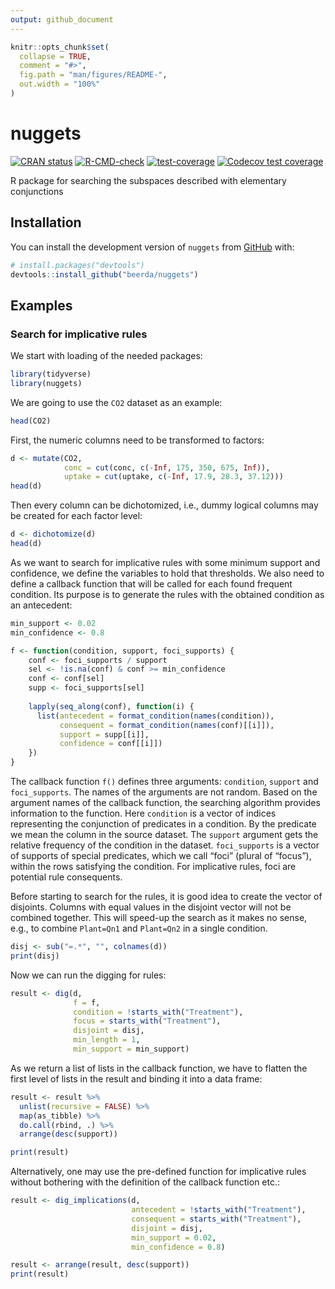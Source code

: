```yaml
---
output: github_document
---
```


<!-- README.md is generated from README.Rmd. Please edit that file -->

```r
knitr::opts_chunk$set(
  collapse = TRUE,
  comment = "#>",
  fig.path = "man/figures/README-",
  out.width = "100%"
)
```

# nuggets

<!-- badges: start -->
[![CRAN status](https://www.r-pkg.org/badges/version/nuggets)](https://CRAN.R-project.org/package=nuggets)
[![R-CMD-check](https://github.com/beerda/nuggets/actions/workflows/R-CMD-check.yaml/badge.svg)](https://github.com/beerda/nuggets/actions/workflows/R-CMD-check.yaml)
[![test-coverage](https://github.com/beerda/nuggets/actions/workflows/test-coverage.yaml/badge.svg)](https://github.com/beerda/nuggets/actions/workflows/test-coverage.yaml)
[![Codecov test coverage](https://codecov.io/gh/beerda/nuggets/branch/main/graph/badge.svg)](https://app.codecov.io/gh/beerda/nuggets?branch=main)
<!-- badges: end -->

R package for searching the subspaces described with elementary conjunctions


## Installation

You can install the development version of `nuggets` from [GitHub](https://github.com/) with:

``` r
# install.packages("devtools")
devtools::install_github("beerda/nuggets")
```

## Examples

### Search for implicative rules

We start with loading of the needed packages:

```r
library(tidyverse)
library(nuggets)
```

We are going to use the `CO2` dataset as an example:

```r
head(CO2)
```

First, the numeric columns need to be transformed to factors:

```r
d <- mutate(CO2,
            conc = cut(conc, c(-Inf, 175, 350, 675, Inf)),
            uptake = cut(uptake, c(-Inf, 17.9, 28.3, 37.12)))
head(d)
```

Then every column can be dichotomized, i.e., dummy logical columns may be created for
each factor level:

```r
d <- dichotomize(d)
head(d)
```

As we want to search for implicative rules with some minimum support and confidence, we define
the variables to hold that thresholds. We also need to define a callback function that will be
called for each found frequent condition. Its purpose is to generate the rules with the
obtained condition as an antecedent:

```r
min_support <- 0.02
min_confidence <- 0.8

f <- function(condition, support, foci_supports) {
    conf <- foci_supports / support
    sel <- !is.na(conf) & conf >= min_confidence
    conf <- conf[sel]
    supp <- foci_supports[sel]
    
    lapply(seq_along(conf), function(i) { 
      list(antecedent = format_condition(names(condition)),
           consequent = format_condition(names(conf)[[i]]),
           support = supp[[i]],
           confidence = conf[[i]])
    })
}
```

The callback function `f()` defines three arguments: `condition`, `support` and `foci_supports`.
The names of the arguments are not random. Based on the argument names of the callback function,
the searching algorithm provides information to the function. Here `condition` is a vector of indices
representing the conjunction of predicates in a condition. By the predicate we mean the column in the
source dataset. The `support` argument gets the relative frequency of the condition in the dataset.
`foci_supports` is a vector of supports of special predicates, which we call "foci" (plural of "focus"),
within the rows satisfying the condition. For implicative rules, foci are potential rule consequents.

Before starting to search for the rules, it is good idea to create the vector of disjoints.
Columns with equal values in the disjoint vector will not be combined together. This will
speed-up the search as it makes no sense, e.g., to combine `Plant=Qn1` and `Plant=Qn2` in
a single condition.

```r
disj <- sub("=.*", "", colnames(d))
print(disj)
```

Now we can run the digging for rules:

```r
result <- dig(d,
              f = f,
              condition = !starts_with("Treatment"),
              focus = starts_with("Treatment"),
              disjoint = disj,
              min_length = 1,
              min_support = min_support)
```

As we return a list of lists in the callback function, we have to flatten the first level 
of lists in the result and binding it into a data frame:

```r
result <- result %>%
  unlist(recursive = FALSE) %>%
  map(as_tibble) %>%
  do.call(rbind, .) %>%
  arrange(desc(support))

print(result)
```


Alternatively, one may use the pre-defined function for implicative rules without bothering with the definition of the callback function etc.:

```r
result <- dig_implications(d,
                           antecedent = !starts_with("Treatment"),
                           consequent = starts_with("Treatment"),
                           disjoint = disj,
                           min_support = 0.02,
                           min_confidence = 0.8)

result <- arrange(result, desc(support))
print(result)
```
